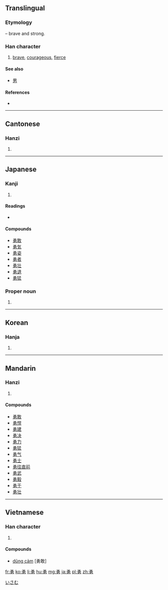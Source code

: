 ==Translingual==
===Etymology===
{{Han compound|甬|力|t2=strong|ls=psc|c1=p|c2=s}} – brave and strong.

===Han character===
{{Han char|rn=19|rad=力|as=07|sn=9|four=1742<sub>7</sub>|canj=弓月大尸 (NBKS)}}

# [[brave]], [[courageous]], [[fierce]]

====See also====
* [[男]]

====References====
* {{Han ref|kx=0147.350|dkj=02360|dj=0332.160|hdz=10372.070|uh=52C7|ud=21191|bh=AB69|bd=43881}}

----

==Cantonese==

===Hanzi===
{{yue-hanzi|jyut=jung5|y=yung5}}

# {{defn|lang=yue|sort=力07}}

----

==Japanese==

===Kanji===
{{ja-kanji|grade=4|rs=力07}}

# {{defn|lang=ja|sort=力07}}

====Readings====
* {{ja-readings|on=[[ゆう]] (yū)|kun=[[いさましい]] (isamashii), [[いさむ]] (isamu)}}

====Compounds====
* [[勇敢]]
* [[勇気]]
* [[勇姿]]
* [[勇者]]
* [[勇壮]]
* [[勇退]]
* [[勇猛]]

===Proper noun===
{{ja-pos|k|proper|hira=いさむ|rom=Isamu}}

# {{given name|male|lang=ja}}

[[Category:Japanese male given names|いさむ]]

----

==Korean==

===Hanja===
{{ko-hanja|hangeul=용|rv=yong|mr=yong}}

# {{defn|lang=ko|sort=力07}}

----

==Mandarin==

===Hanzi===
{{cmn-hanzi|pin=[[yǒng]] ([[yong3]])|wg=yung<sup>3</sup>}}

# {{defn|lang=cmn|sort=力07}}

====Compounds====
* [[勇敢]]
* [[勇悍]]
* [[勇建]]
* [[勇决]]
* [[勇力]]
* [[勇猛]]
* [[勇气]]
* [[勇士]]
* [[勇往直前]]
* [[勇武]]
* [[勇毅]]
* [[勇于]]
* [[勇壮]]

----

==Vietnamese==

===Han character===
{{vi-hantu|[[dũng]], [[xõng]], [[dõng]], [[rụng]]|rs=力07}}

# {{defn|lang=vi|sort=力07}}

====Compounds====
* [[dũng cảm]] [勇敢]

[[fr:勇]]
[[ko:勇]]
[[li:勇]]
[[hu:勇]]
[[mg:勇]]
[[ja:勇]]
[[pl:勇]]
[[zh:勇]]
